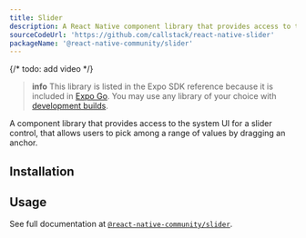 ```yaml
---
title: Slider
description: A React Native component library that provides access to the system UI for a slider control.
sourceCodeUrl: 'https://github.com/callstack/react-native-slider'
packageName: '@react-native-community/slider'
---
```



{/* todo: add video */}

> **info** This library is listed in the Expo SDK reference because it is included in [Expo Go](https://expo.dev/go). You may use any library of your choice with [development builds](/develop/development-builds/introduction/).

A component library that provides access to the system UI for a slider control, that allows users to pick among a range of values by dragging an anchor.

<PlatformsSection android emulator ios simulator web />

## Installation

<APIInstallSection href="https://github.com/callstack/react-native-slider#installation--usage" />

## Usage

See full documentation at [`@react-native-community/slider`](https://github.com/callstack/react-native-slider).
